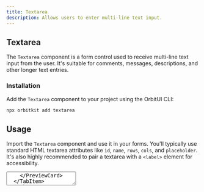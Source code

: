 ```yaml
---
title: Textarea
description: Allows users to enter multi-line text input.
---
```


## Textarea

The `Textarea` component is a form control used to receive multi-line text input from the user. It's suitable for comments, messages, descriptions, and other longer text entries.

### Installation

Add the `Textarea` component to your project using the OrbitUI CLI:

```bash
npx orbitkit add textarea
```

## Usage

Import the `Textarea` component and use it in your forms. You'll typically use standard HTML textarea attributes like `id`, `name`, `rows`, `cols`, and `placeholder`. It's also highly recommended to pair a textarea with a `<label>` element for accessibility.

<Tabs>
  <TabItem label="Preview">
    <PreviewCard>
      <Textarea
        id="note"
        name="note"
        rows={4}
        placeholder="Enter your notes here..."
      />
    </PreviewCard>
  </TabItem>
  <TabItem label="Code">
    ```astro
    ---
    import { Textarea } from "@/components/ui/textarea";
    ---

    <Textarea
      id="note"
      name="note"
      rows={4}
      placeholder="Enter your notes here..."
    />
    ```
  </TabItem>
</Tabs>


## Props

### Textarea

The Textarea component accepts all standard HTML attributes for a `<textarea>` element, plus the following props based on `inputVariants`:

| Prop       | Type      | Default   |
| ---------- | --------- | --------- |
| `variant`  | `default` | `default` |
| `disabled` | `boolean` | `false`   |
